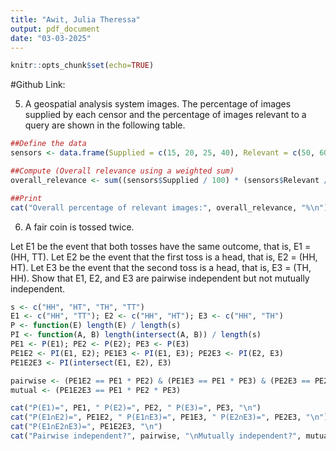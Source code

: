 ---
title: "Awit, Julia Theressa"
output: pdf_document
date: "03-03-2025"
---

```{r setup, include=FALSE}
knitr::opts_chunk$set(echo=TRUE)
```

#Github Link: 

5. A geospatial analysis system images. The percentage of images supplied by each censor and the percentage of images relevant to a query are shown in the following table.
```{r}
##Define the data
sensors <- data.frame(Supplied = c(15, 20, 25, 40), Relevant = c(50, 60, 80, 85))

##Compute (Overall relevance using a weighted sum)
overall_relevance <- sum((sensors$Supplied / 100) * (sensors$Relevant / 100)) * 100

##Print
cat("Overall percentage of relevant images:", overall_relevance, "%\n")
``` 
6. A fair coin is tossed twice.

Let E1 be the event that both tosses have the same outcome, that is,
E1 = (HH, TT).
Let E2 be the event that the first toss is a head, that is, E2 = (HH, HT).
Let E3 be the event that the second toss is a head, that is, E3 = (TH, HH).
Show that E1, E2, and E3 are pairwise independent but not mutually independent.
```{r}
s <- c("HH", "HT", "TH", "TT")
E1 <- c("HH", "TT"); E2 <- c("HH", "HT"); E3 <- c("HH", "TH")
P <- function(E) length(E) / length(s)
PI <- function(A, B) length(intersect(A, B)) / length(s)
PE1 <- P(E1); PE2 <- P(E2); PE3 <- P(E3)
PE1E2 <- PI(E1, E2); PE1E3 <- PI(E1, E3); PE2E3 <- PI(E2, E3)
PE1E2E3 <- PI(intersect(E1, E2), E3)

pairwise <- (PE1E2 == PE1 * PE2) & (PE1E3 == PE1 * PE3) & (PE2E3 == PE2 * PE3)
mutual <- (PE1E2E3 == PE1 * PE2 * PE3)

cat("P(E1)=", PE1, " P(E2)=", PE2, " P(E3)=", PE3, "\n")
cat("P(E1∩E2)=", PE1E2, " P(E1∩E3)=", PE1E3, " P(E2∩E3)=", PE2E3, "\n")
cat("P(E1∩E2∩E3)=", PE1E2E3, "\n")
cat("Pairwise independent?", pairwise, "\nMutually independent?", mutual, "\n")
``` 

